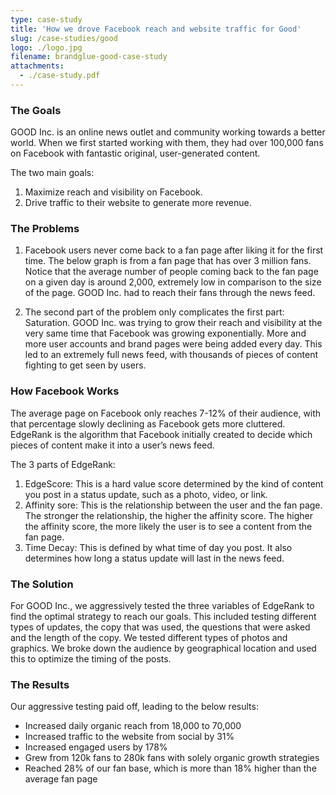 ```yaml
---
type: case-study
title: 'How we drove Facebook reach and website traffic for Good'
slug: /case-studies/good
logo: ./logo.jpg
filename: brandglue-good-case-study
attachments:
  - ./case-study.pdf
---
```


### The Goals

GOOD Inc. is an online news outlet and community working towards a better world. When we first started working with them, they had over 100,000 fans on Facebook with fantastic original, user-generated content.

The two main goals:

1. Maximize reach and visibility on Facebook.
2. Drive traffic to their website to generate more revenue.

### The Problems

1. Facebook users never come back to a fan page after liking it for the first time. The below graph is from a fan page that has over 3 million fans. Notice that the average number of people coming back to the fan page on a given day is around 2,000, extremely low in comparison to the size of the page. GOOD Inc. had to reach their fans through the news feed.

2. The second part of the problem only complicates the first part: Saturation. GOOD Inc. was trying to grow their reach and visibility at the very same time that Facebook was growing exponentially. More and more user accounts and brand pages were being added every day. This led to an extremely full news feed, with thousands of pieces of content fighting to get seen by users.

### How Facebook Works

The average page on Facebook only reaches 7-12% of their audience, with that percentage slowly declining as Facebook gets more cluttered. EdgeRank is the algorithm that Facebook initially created to decide which pieces of content make it into a user’s news feed.

The 3 parts of EdgeRank:

1. EdgeScore: This is a hard value score determined by the kind of content you post in a status update, such as a photo, video, or link.
2. Affinity sore: This is the relationship between the user and the fan page. The stronger the relationship, the higher the affinity score. The higher the affinity score, the more likely the user is to see a content from the fan page.
3. Time Decay: This is defined by what time of day you post. It also determines how long a status update will last in the news feed.

### The Solution

For GOOD Inc., we aggressively tested the three variables of EdgeRank to find the optimal strategy to reach our goals. This included testing different types of updates, the copy that was used, the questions that were asked and the length of the copy. We tested different types of photos and graphics. We broke down the audience by geographical location and used this to optimize the timing of the posts.

### The Results

Our aggressive testing paid off, leading to the below results:

- Increased daily organic reach from 18,000 to 70,000
- Increased traffic to the website from social by 31%
- Increased engaged users by 178%
- Grew from 120k fans to 280k fans with solely organic growth strategies
- Reached 28% of our fan base, which is more than 18% higher than the average fan page

